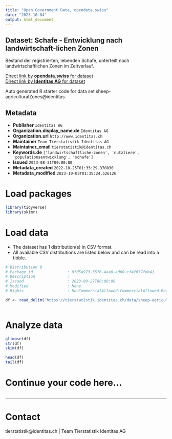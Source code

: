 ```yaml
---
title: "Open Government Data, opendata.swiss"
date: "2023-10-04"
output: html_document
---
```


## Dataset: Schafe - Entwicklung nach landwirtschaft-lichen Zonen

Bestand der registrierten, lebenden Schafe, unterteilt nach  landwirtschaftlichen Zonen  im Zeitverlauf.

[Direct link by **opendata.swiss** for dataset](https://opendata.swiss/de/dataset/schafe-entwicklung-nach-landwirtschaft-lichen-zonen)<br>
[Direct link by **Identitas AG** for dataset](https://tierstatistik.identitas.ch/)

Auto generated R starter code for data set sheep-agriculturalZones@identitas.

## Metadata

- **Publisher** `Identitas AG`
- **Organization.display_name.de** `Identitas AG`
- **Organization.url** `http://www.identitas.ch`
- **Maintainer** `Team Tierstatistik Identitas AG`
- **Maintainer_email** `tierstatistik@identitas.ch`
- **Keywords.de** `['landwirtschaftliche-zonen', 'nutztiere', 'populationsentwicklung', 'schafe']`
- **Issued** `2023-08-31T00:00:00`
- **Metadata_created** `2022-10-25T01:35:29.370830`
- **Metadata_modified** `2023-10-03T01:35:24.526126`


# Load packages

```r

library(tidyverse)
library(skimr)

```

# Load data

-   The dataset has 1 distribution(s) in CSV format.
-   All available CSV distributions are listed below and can be read into a tibble.

```r

# Distribution 0
# Package_id               : 8fd5a973-55f6-4aa0-ad00-cf4f657fde41
# Description              : 
# Issued                   : 2023-09-27T00:00:00
# Modified                 : None
# Rights                   : NonCommercialAllowed-CommercialAllowed-ReferenceRequired

df <- read_delim('https://tierstatistik.identitas.ch/data/sheep-agriculturalZones.csv')



```

# Analyze data

```r

glimpse(df)
str(df)
skim(df)

head(df)
tail(df)

```

# Continue your code here...

```r

```

------------------------------------------------------------------------

# Contact

tierstatistik@identitas.ch | Team Tierstatistik Identitas AG
